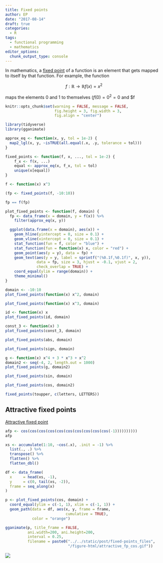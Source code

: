 ```yaml
---
title: Fixed points
author: EP
date: "2017-08-14"
draft: true
categories: 
  - R
tags:
  - functional programming
  - mathematics
editor_options:
  chunk_output_type: console
---
```


In mathematics, a [fixed point](https://en.wikipedia.org/wiki/Fixed_point_(mathematics))
of a function is an element that gets mapped to itself by that function. For example, 
the function 

$$
f : \mathbb{R} \rightarrow \mathbb{R}
f(x) = x^2
$$

maps the elements 0 and 1 to themselves ($f(0) = 0^2 = 0$ and $f


```r
knitr::opts_chunk$set(warning = FALSE, message = FALSE, 
                      fig.height = 3, fig.width = 3, 
                      fig.align = "center")
```

```r
library(tidyverse)
library(gganimate)
```

```r
approx_eq <- function(x, y, tol = 1e-2) {
  map2_lgl(x, y, ~isTRUE(all.equal(.x, .y, tolerance = tol)))
}
```

```r
fixed_points <- function(f, x, ..., tol = 1e-2) {
    f_x <- f(x, ...)
    equal <- approx_eq(x, f_x, tol = tol)
    unique(x[equal])
}

f <- function(x) x^3

(fp <- fixed_points(f, -10:10))

fp == f(fp)
```

```r
plot_fixed_points <- function(f, domain) {
  fp <- data_frame(x = domain, y = f(x)) %>% 
    filter(approx_eq(x, y))

  ggplot(data.frame(x = domain), aes(x)) +
    geom_hline(yintercept = 0, size = 0.1) +
    geom_vline(xintercept = 0, size = 0.1) +
    stat_function(fun = f, color = "blue") +
    stat_function(fun = function(x) x, color = "red") +
    geom_point(aes(y = y), data = fp) +
    geom_text(aes(y = y, label = sprintf("(%0.1f,%0.1f)", x, y)), 
              data = fp, size = 3, hjust = -0.1, vjust = 2, 
              check_overlap = TRUE) +
    coord_equal(ylim = range(domain)) +
    theme_minimal()
}
```

```r
domain <- -10:10
plot_fixed_points(function(x) x^2, domain)
```

```r
plot_fixed_points(function(x) x^3, domain)
```

```r
id <- function(x) x
plot_fixed_points(id, domain)
```

```r
const_3 <- function(x) 3
plot_fixed_points(const_3, domain)
```

```r
plot_fixed_points(abs, domain)
```

```r
plot_fixed_points(sign, domain)
```

```r
g <- function(x) x^4 + 3 * x^3 + x^2
domain2 <- seq(-4, 2, length.out = 1000)
plot_fixed_points(g, domain2)
```

```r
plot_fixed_points(sin, domain)
```

```r
plot_fixed_points(cos, domain2)
```

```r
fixed_points(toupper, c(letters, LETTERS))
```

## Attractive fixed points

[Attractive fixed 
point](https://en.wikipedia.org/wiki/Fixed_point_(mathematics)#Attractive_fixed_points)

```r
afp <- cos(cos(cos(cos(cos(cos(cos(cos(cos(cos(-1))))))))))
afp
```

```r
xs <- accumulate(1:10, ~cos(.x), .init = -1) %>% 
  list(., .) %>% 
  transpose() %>% 
  flatten() %>% 
  flatten_dbl()

df <- data_frame(
  x     = head(xs, -1), 
  y     = c(0, tail(xs, -2)),
  frame = seq_along(x)
)

p <- plot_fixed_points(cos, domain) +
  coord_equal(ylim = c(-1, 1), xlim = c(-1, 1)) +
  geom_path(data = df, aes(x, y, frame = frame, 
                           cumulative = TRUE),
            color = "orange")
```

```r
gganimate(p, title_frame = FALSE, 
          ani.width=200, ani.height=200,
          interval = 0.25,
          filename = paste0("../../static/post/fixed-points_files",
                            "/figure-html/attractive_fp_cos.gif"))
```

![](/post/fixed-points_files/figure-html/attractive_fp_cos.gif)
